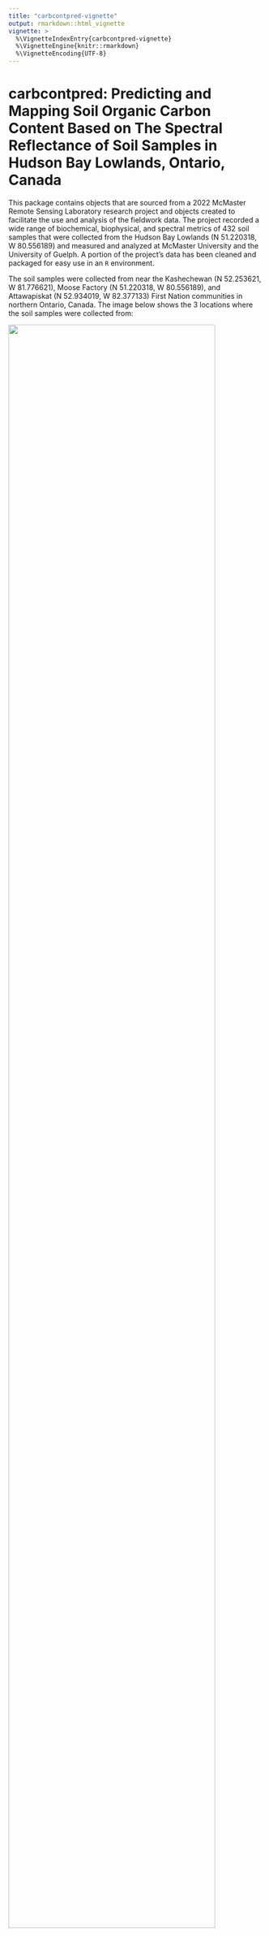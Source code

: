 ```yaml
---
title: "carbcontpred-vignette"
output: rmarkdown::html_vignette
vignette: >
  %\VignetteIndexEntry{carbcontpred-vignette}
  %\VignetteEngine{knitr::rmarkdown}
  %\VignetteEncoding{UTF-8}
---
```


# carbcontpred: Predicting and Mapping Soil Organic Carbon Content Based on The Spectral Reflectance of Soil Samples in Hudson Bay Lowlands, Ontario, Canada

This package contains objects that are sourced from a 2022 McMaster Remote Sensing Laboratory research project and objects created to facilitate the use and analysis of the fieldwork data. The project recorded a wide range of biochemical, biophysical, and spectral metrics of 432 soil samples that were collected from the Hudson Bay Lowlands (N 51.220318, W 80.556189) and measured and analyzed at McMaster University and the University of Guelph. A portion of the project’s data has been cleaned and packaged for easy use in an ````R```` environment.

The soil samples were collected from near the Kashechewan (N 52.253621, W 81.776621), Moose Factory (N 51.220318, W 80.556189), and Attawapiskat (N 52.934019, W 82.377133) First Nation communities in northern Ontario, Canada. The image below shows the 3 locations where the soil samples were collected from:

![](SoilSampleSites.png){width="90%"}

The project was funded by the Natural Sciences and Engineering Research Council of Canada (NSERC) through the Discovery Grants program (RGPIN-2020-05,708). The corresponding author is Kangyu So^[McMaster University, sok11@mcmaster.ca]. The full list of authors can be found here^[Authors: Kangyu So (McMaster University, sok11@mcmaster.ca), Cheryl A. Rogers (McMaster University, rogerc11@mcmaster.ca), Alemu Gonsamo (McMaster University, gonsamoa@mcmaster.ca), Yiyao Li (McMaster University, liy571@mcmaster.ca), James Snider (World Wildlife Fund Canada, jsnider@wwfcanada.org), Clare Wark (World Wildlife Fund Canada, cwark@wwfcanada.org)].

# What Is This Package?

The package ````carbcontpred```` contains objects that are sourced from a 2022 McMaster Remote Sensing Laboratory research project and objects created to facilitate the use and analysis of the fieldwork data. This package includes data on the spectral reflectance and organic carbon content of soil samples after they have been dried in an oven for 48 hours. The package also includes the function ````cpred```` for building a linear regression model to make organic carbon content predictions, and an ````R```` Markdown file on pre-processing the data for ````cpred````. The package also includes the function ````mappred```` for using the predictions from the linear regression model to predict the organic carbon content of an Region of Interest (ROI) spectral reflectance data table, and an ````R```` Markdown file on pre-processing the data for ````mappred````.

The raw data from the research project will eventually be freely available to the public through a repository on GitHub, but it is bulky and organized in a complicated manner. ````carbcontpred```` pre-processes the data in ````R````, extracting the portion of the data that is useful for developing predictive models for carbon stock in soil samples. The package also includes functions that can be used to build predictive models or be tuned in the future by the authors or an open-source community.

# Set-Up

## Installation

This is how you install the package if you have not done so yet:

```r
install.packages("remotes", repos = "http://cran.us.r-project.org")
library(remotes)

remotes::install_github("KangyuSo/carbcontpred", 
                         build_vignettes = TRUE)
```

Begin by loading the package:

```r
library(carbcontpred)
```

## Pre-Processing Data for cpred

The 2022 McMaster Remote Sensing Laboratory research project collected soil samples from the Hudson Bay Lowlands region in northern Ontario, Canada (N 51.220318, W 80.556189). Included within are two csv files containing data for the soil samples. The first csv file contains data on the spectral reflectance of post-dried soil samples between the wavelengths 350 nm and 2500 nm in increments of 1 nm. 

The reflectance spectra are not normalized, so continuum removal must be applied. Which is done using the following chunk:

```r
ref_dry <- as.data.frame(apply(data_ref[,-1], MARGIN=2, FUN =continuumRemoval, wav = data_ref$Wavelength))
ref_dry <- cbind(Wavelength = data_ref$Wavelength, ref_dry)
```

The table is still arranged so that its definitions are composed of the wavelength and the ID of all of the soil samples, totaling 433 definitions. This is too many data definitions right now and we are only interested in the average reflectance of a given wavelength range. 

We will first calculate the average using the following chunk:

```r
start_row <- 350
end_row <- 2500
ref_dry <- ref_dry[start_row:end_row, 2:ncol(ref_dry)]
avg_values <- colMeans(ref_dry, na.rm = TRUE)
```

Next, we will create a new dataset that records the sample ID and average reflectance in a more acceptable format:

```r
ref_dry_avg <- data.frame(
  "Sample_ID" = colnames(ref_dry),
  "Reflectance" = avg_values
)
```

Now, we have a dataset with our sample ID and average reflectance, the latter of which will be the independent variable for the linear regression model. We need to add our dependent variable to this dataset, which would be the organic carbon content. This data is stored in ````SoilMetrics_v01.csv```` in the ````\data-raw folder````.

We will merge the organic carbon content data from this dataset to the dataset containing the sample ID and average reflectance using the following chunk:

```r
ref_dry_avg <- ref_dry_avg %>%
  left_join(data_met %>% select(Sample_ID, OC), by = "Sample_ID") %>%
  rename(Organic_Carbon = OC)
```

Finally, our data is fully processed and ready to build linear regression models using the ````cpred```` function. Let's take a look at the first 6 rows of the data: 

```r
data(ref_dry_avg)
knitr::kable(head(ref_dry_avg))
```

See the ````process-ref_dry.Rmd```` file for complete details on how the raw data was processed for use in the ````carbcontpred```` package.

## cpred Function Overview:

The ````cpred```` function builds a linear regression model using spectral reflectance as the independent variable and organic carbon content as the dependent variable and uses it to predict the organic carbon content of soil samples based on their reflectance. The function will utilize a dataset containing the spectral reflectance and organic carbon content of soil samples. In this package, that dataset will be ````ref_dry_avg.rda````.

The cpred function can be applied using the following chunk:

```r
data <- data.frame(ref_dry_avg)
pred_c <- cpred(data, "Reflectance", "Organic_Carbon", 0.7, 10, "Predicted_Organic_Carbon")
```

For the chunk above, the parameter ````data```` represents the ````ref_dry_avg```` dataset. The parameter ````"Reflectance"```` represents the ````"Reflectance"```` column of the ````ref_dry_avg```` dataset which is the average reflectance between 300 nm and 2500 nm of the post-dried soil samples. The parameter ````"Organic_Carbon"```` represents the ````"Organic_Carbon"```` column of the ````ref_dry_avg```` dataset which is the measured organic carbon content by percent dry weight of the post-dried soil samples. The parameters ````0.7```` and ````10```` represent the test size for the model and the number of folds for the cross-validation respectively. The parameter ````"Predicted_Organic_Carbon"```` represents the name for the predicted organic carbon content output.

The return of the function is a new column added to the previous dataset which contains the predicted organic carbon content values using a cross-validated linear regression model.

Let’s take a look at the 6 rows of this newly updated dataset ````pred_c```` with the predicted organic carbon content values:

```r
data(pred_c)
knitr::kable(head(pred_c))
```

Let's visualize this data as a scatter plot where the original and predicted organic carbon content values will be our X and Y axis respectively:

```r
install.packages("ggplot2")
library(ggplot2)

ggplot(pred_c, aes(x = Organic_Carbon, y = Predicted_Organic_Carbon)) +
  geom_point() +
  geom_smooth(method = "lm", color = "red") +
  labs(x = "Organic_Carbon", y = "Predicted_Organic_Carbon") +
  theme_minimal() +
  theme(panel.grid = element_blank()) +
  geom_hline(yintercept = 0, linetype = "solid", color = "black") +
  geom_vline(xintercept = 0, linetype = "solid", color = "black")
```

![](scatterplot_pred_c.png){width="75%"}

Finally let's evaluate our output by calculating the R^2^ value between the the original and predicted organic carbon content values:

```r
r_squared <- cor(pred_c$Organic_Carbon, pred_c$Predicted_Organic_Carbon)^2
cat("R-squared:", r_squared, "\n")
```

The R^2^ value for this example is ~0.61, which is in line with the R^2^ values from studies that used standard global soil spectral data from peatlands to predict organic carbon (de Sousa Mendes et al., 2022).

See the ````README.Rmd```` files for additional details on how to utilize ````cpred````. See the ````cpred.R```` file for additional information about the function.

## Pre-Processing Data for mappred

The ````mappred```` function uses two data sets. The first data set is a file containing spatial information and spectral reflectance values of an ROI. The example file used in the vignette is ````Reflectance_ROI.csv```` in the ````\inst\extdata folder````. For more information on how to extract an ROI data file, see (INSERT WEBSITE LINK). The second data set consists of the sample ID, average reflectance, and measured and predicted organic carbon content of post-dried soil samples. This is normally the output from the ````cpred```` function as shown in the previous section. The example file used in the vignette is ````pred_c.rda```` in the ````\data folder````.

## mappred Function Overview:

The ````mappred```` function extracts an algebraic equation based on the reflectance and predicted organic carbon content of soil samples in a data set. The function then applies min-max normalization over the reflectance values of an ROI data set. Finally, the ````mappred```` function uses the algebraic equation to predict the organic carbon content of spatial points in the ROI data set based on their reflectance, and then outputs the updated data set as a new csv file. The function will utilize two data sets, one containing the spatial information and spectral reflectance values of an ROI and one containing the reflectance and predicted organic carbon content of soil samples. In this package, the ROI data set will be ````Reflectance_ROI.csv```` and the predicted organic carbon content dataset will be ````pred_c.rda````.

The mappred function can be applied using the following chunk:

```r
mappred_c <- mappred(pred_c, "Reflectance", "Predicted_Organic_Carbon", system.file("extdata", "Reflectance_ROI.csv", package = "carbcontpred"), "ROI_Predicted_Carbon")
```

For the chunk above, the parameter ````pred_c```` represents the ````pred_c```` dataset. The parameter ````"Reflectance"```` represents the ````"Reflectance"```` column of the ````pred_c```` dataset which is the average reflectance between 300 nm and 2500 nm of the post-dried soil samples. The parameter ````"Predicted_Organic_Carbon"```` represents the ````"Predicted_Organic_Carbon"```` column of the ````pred_c```` dataset which is the predicted organic carbon content by percent dry weight of the post-dried soil samples. The parameter ````system.file("extdata", "Reflectance_ROI.csv", package = "carbcontpred")```` represents the path to the ````Reflectance_ROI.csv```` file. The parameter ````"ROI_Predicted_Carbon"```` represents the name for output of the updated data set which will contain the predicted organic carbon content of spatial points in the ````Reflectance_ROI.csv```` file.

The return of the function is a csv file which contains the spatial information of the ROI data set but replaces the reflectance values for the points with the predicted organic carbon content. The original reflectance values and the replacement predicted organic carbon content are typically in the ````B1```` of the ROI data set. It is not recommended to run the ````mappred```` function again using this new ROI data set in place of the original ROI data set containing the reflectance values.

Let’s take a look at 6 rows of this newly created data file ````ROI_Predicted_Carbon.csv```` with the predicted organic carbon content values:

```r
ROI_Predicted_Carbon <- as.data.frame(read.csv(system.file("ROI_folder", "ROI_Predicted_Carbon.csv", package = "carbcontpred")))
knitr::kable(head(ROI_Predicted_Carbon))
```

Let's visualize this data as a histogram where the value and count of the ````B1```` column in the ````ROI_Predicted_Carbon.csv```` data set will be our X and Y axis respectively:

```r
install.packages("ggplot2")
library(ggplot2)

ggplot(ROI_Predicted_Carbon, aes(x = B1)) +
    labs(x = "Value of B1", y = "Count of B1") + 
    geom_histogram(binwidth= .5, colour= "black", fill= "white")
```

![](count_histogram_ROI_Predicted_Carbon.png){width="75%"}

We can also visualize the ````ROI_Predicted_Carbon.csv```` data set as a histogram with a kernel density curve where the value and density of the ````B1```` column in the ````ROI_Predicted_Carbon.csv```` data set will be our X and Y axis respectively:

```r
ggplot(ROI_Predicted_Carbon, aes(x = B1)) + 
    geom_histogram(aes(y = ..density..),
                   binwidth = .5,
                   colour = "black", fill = "white") +
    labs(x = "Value of B1", y = "Density of B1") + 
    geom_density(alpha = .2, fill = "#FF6666")
```

![](density_histogram_ROI_Predicted_Carbon.png){width="75%"}

To see how to use ````ROI_Predicted_Carbon.csv```` or another output from ````mappred```` to visualize the predicted organic carbon content of the ROI over a map, see (INSERT WEBSITE LINK).

See the ````README.Rmd```` files for additional details on how to utilize ````mappred````. See the ````mappred.R```` file for additional information about the function.

# Contributing to the carbcontpred Package

The purpose of this ````R```` package is to make the soil spectral reflectance and organic carbon content data from a 2022 McMaster University Remote Sensing Laboratory project easily available for predictive modeling and mapping in an ````R```` environment. Currently, the package only uses the reflectance and organic carbon content data of the post-dried soil samples, but we invite others from the community to request additional metrics from the original project dataset, report issues such as spelling errors, and contribute to the ````carbcontpred```` package. To contribute to the package, create a branch in the repository and submit a pull request for your contribution. Contributions will be reviewed before approval and full credit will be given.

# References

de Sousa Mendes, W., Sommer, M., Koszinski, S., & Wehrhan, M. (2022). Peatlands spectral data influence in 
&emsp;&emsp;global spectral modelling of soil organic carbon and total nitrogen using visible-near-infrared spectroscopy. 
&emsp;&emsp;*Journal of Environmental Management*, *317*, 115383.
